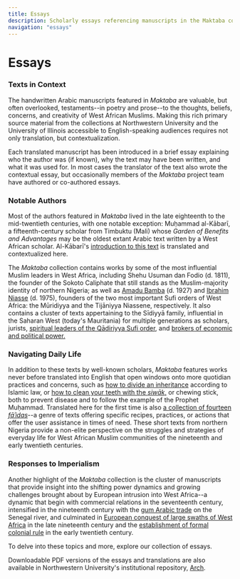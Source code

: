 ```yaml
---
title: Essays
description: Scholarly essays referencing manuscripts in the Maktaba collection
navigation: "essays"
---
```


# Essays

### Texts in Context
The handwritten Arabic manuscripts featured in *Maktaba* are valuable, but often overlooked, testaments--in poetry and prose--to the thoughts, beliefs, concerns, and creativity of West African Muslims. Making this rich primary source material from the collections at Northwestern University and the University of Illinois accessible to English-speaking audiences requires not only translation, but contextualization.

Each translated manuscript has been introduced in a brief essay explaining who the author was (if known), why the text may have been written, and what it was used for. In most cases the translator of the text also wrote the contextual essay, but occasionally members of the *Maktaba* project team have authored or co-authored essays.

### Notable Authors
Most of the authors featured in *Maktaba* lived in the late eighteenth to the mid-twentieth centuries, with one notable exception: Muḥammad al-Kābarī, a fifteenth-century scholar from Timbuktu (Mali) whose *Garden of Benefits and Advantages* may be the oldest extant Arabic text written by a West African scholar. Al-Kābarī's [introduction to this text](/essays/foundational-islamic-theology) is translated and contextualized here.

The *Maktaba* collection contains works by some of the most influential Muslim leaders in West Africa, including Shehu Usuman dan Fodio (d. 1811), the founder of the Sokoto Caliphate that still stands as the Muslim-majority identity of northern Nigeria; as well as [Amadu Bamba](/essays/pious-poetry-of-the-muridiyya) (d. 1927) and [Ibrahim Niasse](/essays/model-of-a-mystical-path) (d. 1975), founders of the two most important Sufi orders of West Africa: the Mūridiyya and the Tijāniyya Niassene, respectively. It also contains a cluster of texts appertaining to the Sīdiyyā family, influential in the Saharan West (today's Mauritania) for multiple generations as scholars, jurists, [spiritual leaders of the Qādiriyya Sufi order](https://nulib-ds.github.io/maktaba/essays/ijazas-in-the-saharan-west), and [brokers of economic and political power.](https://nulib-ds.github.io/maktaba/essays/french-expansion-in-the-senegal-river-valley)

### Navigating Daily Life
In addition to these texts by well-known scholars, *Maktaba* features works never before translated into English that open windows onto more quotidian practices and concerns, such as [how to divide an inheritance](/essays/legal-note-from-southwestern-mauritania) according to Islamic law, or [how to clean your teeth with the *siwāk*,](https://nulib-ds.github.io/maktaba/essays/siwak-in-islamic-tradition) or chewing stick, both to prevent disease and to follow the example of the Prophet Muḥammad. Translated here for the first time is also [a collection of fourteen *fāʾidas*](/essays/bestowing-benefits-and-preventing-harm)--a genre of texts offering specific recipes, practices, or actions that offer the user assistance in times of need. These short texts from northern Nigeria provide a non-elite perspective on the struggles and strategies of everyday life for West African Muslim communities of the nineteenth and early twentieth centuries.

### Responses to Imperialism
Another highlight of the *Maktaba* collection is the cluster of manuscripts that provide insight into the shifting power dynamics and growing challenges brought about by European intrusion into West Africa--a dynamic that begin with commercial relations in the seventeenth century, intensified in the nineteenth century with the [gum Arabic trade](/essays/the-french-and-gum-arabic-trade-in-the-senegal-valley) on the Senegal river, and culminated in [European conquest of large swaths of West Africa](https://nulib-ds.github.io/maktaba/essays/scholar-responds-to-colonialism) in the late nineteenth century and the [establishment of formal colonial rule](https://nulib-ds.github.io/maktaba/essays/scholar-responds-to-colonialism) in the early twentieth century.

To delve into these topics and more, explore our collection of essays. 

Downloadable PDF versions of the essays and translations are also available in Northwestern University's institutional repository, [Arch](https://arch.library.northwestern.edu/catalog?f%5Bmember_of_collections_ssim%5D%5B%5D=The+Maktaba+Collection+of+West+African+Arabic+Manuscripts+in+Translation&locale=en&q=maktaba&search_field=all_fields).
